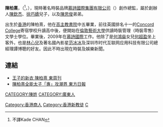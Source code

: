 '''陳柏熹'''，（'''{{lang-en|Harris Pak-hei CHAN}}'''<ref>不譯Kade CHAN</ref>，{{bd|1987年|10月5日}}），現時著名時裝品牌[[慕詩國際集團有限公司|慕詩國際集團有限公司]]（{{hkex2|0130}}）創作總監，屬於創辦人[[陳欽杰|陳欽杰]]、[[徐巧嬌|徐巧嬌]]兒子，以及[[陳思俊|陳思俊]]弟弟。

出生於[[香港|香港]]的陳柏熹，他在[[高主教書院|高主教書院]]中五畢業，前往英國排名十一的[[Concord_College|Concord College]]寄宿學校升讀高中後，便開始在[[倫敦藝術大學|倫敦藝術大學]]供讀時裝管理（時裝零售）文學士學位。畢業後，2009年在[[慕詩國際|慕詩國際]]工作。他除了是[[何鴻燊|何鴻燊]]女兒[[何超盈|何超盈]]坐上客外，也是[[林心兒|林心兒]]及著名國內影星[[范冰冰|范冰冰]]及深圳市时代互联网应用科技有限公司總經理譚博聰的好友。因此不時出現在時裝及娛樂新聞。

==連結==
*[http://www.eastweek.com.hk/index.php?aid=8636 王子的新衣 陳柏熹 東周刊]
*[http://orientaldaily.on.cc/cnt/entertainment/20110710/00282_033.html 陳柏熹全能太子「專」攻潮界 東方日報]

[[Category:香港商人|Category:香港商人]]
[[CATEGORY:陳姓|CATEGORY:陳姓]]
[[CATEGORY:廣東人|CATEGORY:廣東人]]
[[Category:香港新教徒|Category:香港新教徒]]
[[Category:高主教書院校友|C]]